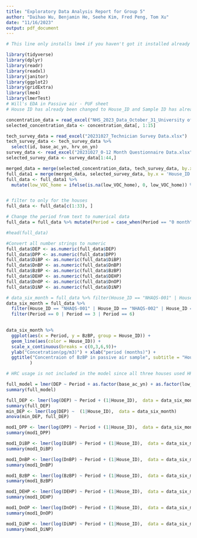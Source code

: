 ```yaml
---
title: "Exploratory Data Analysis Report for Group 5"
author: "Daihao Wu, Benjamin He, Seehe Kim, Fred Peng, Tom Xu"
date: "11/16/2023"
output: pdf_document
---
```


```r
# This line only installs lme4 if you haven't got it installed already

library(tidyverse)
library(dplyr)
library(readr)
library(readxl)
library(janitor)
library(ggplot2)
library(gridExtra)
library(lme4)
library(lmerTest)
# Will's EDA in Passive air - PUF sheet
# House ID has already been changed to House_ID and Sample ID has already been changed to Sample_ID; A null values had been refilled;
```

```r
concentration_data = read_excel("NHS_2023_Data_October_31_University of Toronto_First phase_modified_Will.xlsx", sheet = "Passive air- PUF(pgm-3)", skip = 4)
selected_concentration_data <- concentration_data[, 1:15]

tech_survey_data = read_excel("20231027_Technician Survey Data.xlsx")
tech_survey_data <- tech_survey_data %>% 
  select(id, base_ac_yn, hrv_on_yn)
survey_data <- read_excel("20231027_0-12 Month Questionnaire Data.xlsx") %>% select(id, low_VOC_home, paints_yn)
selected_survey_data <- survey_data[1:44,]

merged_data = merge(selected_concentration_data, tech_survey_data, by.x = 'House_ID', by.y='id')
full_data1 = merge(merged_data, selected_survey_data, by.x = 'House_ID', by.y='id')
full_data <- full_data1 %>% 
  mutate(low_VOC_home = ifelse(is.na(low_VOC_home), 0, low_VOC_home)) %>% mutate(paints_yn = ifelse(is.na(paints_yn), 0, paints_yn))


# filter to only for the houses
full_data <- full_data[c(1:33), ]

# Change the period from text to numerical data
full_data = full_data %>% mutate(Period = case_when(Period == "0 month" ~ 0, Period == "3 month" ~ 3, Period == "6 month" ~ 6, Period == "9 month" ~ 9))

#head(full_data)

#Convert all number strings to numeric
full_data$DEP <- as.numeric(full_data$DEP)
full_data$DPP <- as.numeric(full_data$DPP)
full_data$DiBP <- as.numeric(full_data$DiBP)
full_data$DnBP <- as.numeric(full_data$DnBP)
full_data$BzBP <- as.numeric(full_data$BzBP)
full_data$DEHP <- as.numeric(full_data$DEHP)
full_data$DnOP <- as.numeric(full_data$DnOP)
full_data$DiNP <- as.numeric(full_data$DiNP)

# data_six_month = full_data %>% filter(House_ID == "NHAQS-001" | House_ID == "NHAQS-002" | House_ID == "NHAQS-003" | House_ID == "NHAQS-006" | House_ID == "NHAQS-008")
data_six_month = full_data %>% 
  filter(House_ID == "NHAQS-001" | House_ID == "NHAQS-002" | House_ID == "NHAQS-003" | House_ID == "NHAQS-006" | House_ID == "NHAQS-008") %>% 
  filter(Period == 0 | Period == 3 | Period == 6)
  

```

```r
data_six_month %>% 
  ggplot(aes(x = Period, y = BzBP, group = House_ID)) +
  geom_line(aes(color = House_ID)) +
  scale_x_continuous(breaks = c(0,3,6,9))+
  ylab("Concetration(pg/m3)") + xlab("period (months)") +
  ggtitle("Concentraion of BzBP in passive air sample", subtitle = "Houses with complete period only"
         )
```

```r
# HRC usage is not included in the model since all three houses used HRV.

full_model = lmer(DEP ~ Period + as.factor(base_ac_yn) + as.factor(low_VOC_home) + as.factor(paints_yn) + (1|House_ID),  data = data_six_month)
summary(full_model)
```

```r
full_DEP <- lmer(log(DEP) ~ Period + (1|House_ID),  data = data_six_month)
summary(full_DEP)
min_DEP <- lmer(log(DEP) ~  (1|House_ID),  data = data_six_month)
anova(min_DEP, full_DEP)
```


```r
mod1_DPP <- lmer(log(DPP) ~ Period + (1|House_ID),  data = data_six_month)
summary(mod1_DPP)

```

```r
mod1_DiBP <- lmer(log(DiBP) ~ Period + (1|House_ID),  data = data_six_month)
summary(mod1_DiBP)
```

```r
mod1_DnBP <- lmer(log(DnBP) ~ Period + (1|House_ID),  data = data_six_month)
summary(mod1_DnBP)
```

```r
mod1_BzBP <- lmer(log(BzBP) ~ Period + (1|House_ID),  data = data_six_month)
summary(mod1_BzBP)

```

```r
mod1_DEHP <- lmer(log(DEHP) ~ Period + (1|House_ID),  data = data_six_month)
summary(mod1_DEHP)
```

```r
mod1_DnOP <- lmer(log(DnOP) ~ Period + (1|House_ID),  data = data_six_month)
summary(mod1_DnOP)
```

```r
mod1_DiNP <- lmer(log(DiNP) ~ Period + (1|House_ID),  data = data_six_month)
summary(mod1_DiNP)
```
